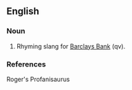 ==English==

===Noun===
{{en-noun}}

# Rhyming slang for [[Barclays Bank]] (qv).

===References===
Roger's Profanisaurus